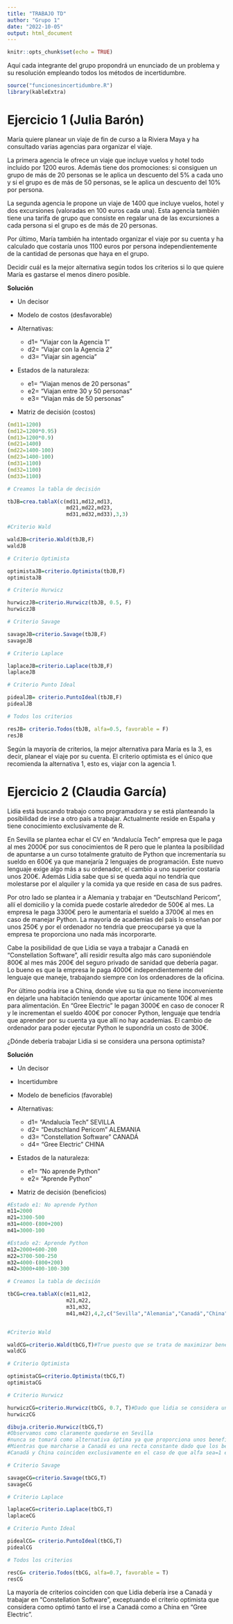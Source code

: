 ---
title: "TRABAJO TD"
author: "Grupo 1"
date: "2022-10-05"
output: html_document
---

```{r setup, include=FALSE}
knitr::opts_chunk$set(echo = TRUE)
```

Aquí cada integrante del grupo propondrá un enunciado de un problema y su
resolución empleando todos los métodos de incertidumbre.


```{r}
source("funcionesincertidumbre.R")
library(kableExtra)
```

# Ejercicio 1 (Julia Barón)

María quiere planear un viaje de fin de curso a la Riviera Maya y ha consultado varias agencias para organizar el viaje. 

La primera agencia le ofrece un viaje que incluye vuelos y hotel todo incluido por 1200 euros. Además tiene dos promociones: si consiguen un grupo de más de 20 personas se le aplica un descuento del 5% a cada uno y si el grupo es de más de 50 personas, se le aplica un descuento del 10% por persona.

La segunda agencia le propone un viaje de 1400 que incluye vuelos, hotel y dos excursiones (valoradas en 100 euros cada una). Esta agencia también tiene una tarifa de grupo que consiste en regalar una de las excursiones a cada persona si el grupo es de más de 20 personas.

Por último, María también ha intentado organizar el viaje por su cuenta y ha calculado que costaría unos 1100 euros por persona independientemente de la cantidad de personas que haya en el grupo.

Decidir cuál es la mejor alternativa según todos los criterios si lo que quiere María es gastarse el menos dinero posible.

**Solución**

* Un decisor

* Modelo de costos (desfavorable)

* Alternativas:
  - d1= “Viajar con la Agencia 1”
  - d2= “Viajar con la Agencia 2”
  - d3= ”Viajar sin agencia”
  
* Estados de la naturaleza:
  - e1= “Viajan menos de 20 personas”
  - e2= “Viajan entre 30 y 50 personas”
  - e3= “Viajan más de 50 personas”
  
* Matriz de decisión (costos)

```{r}
(md11=1200)
(md12=1200*0.95)
(md13=1200*0.9)
(md21=1400)
(md22=1400-100)
(md23=1400-100)
(md31=1100)
(md32=1100)
(md33=1100)

```


```{r}
# Creamos la tabla de decisión

tbJB=crea.tablaX(c(md11,md12,md13,
                   md21,md22,md23,
                   md31,md32,md33),3,3)

#Criterio Wald

waldJB=criterio.Wald(tbJB,F)
waldJB

# Criterio Optimista

optimistaJB=criterio.Optimista(tbJB,F)
optimistaJB

# Criterio Hurwicz

hurwiczJB=criterio.Hurwicz(tbJB, 0.5, F)
hurwiczJB

# Criterio Savage

savageJB=criterio.Savage(tbJB,F)
savageJB

# Criterio Laplace

laplaceJB=criterio.Laplace(tbJB,F)
laplaceJB

# Criterio Punto Ideal

pidealJB= criterio.PuntoIdeal(tbJB,F)
pidealJB
```


```{r}
# Todos los criterios

resJB= criterio.Todos(tbJB, alfa=0.5, favorable = F)
resJB

```
Según la mayoría de  criterios, la mejor alternativa para María es la 3, es decir, 
planear el viaje por su cuenta. El criterio optimista es el único que recomienda la
alternativa 1, esto es, viajar con la agencia 1.


# Ejercicio 2 (Claudia García)

Lidia está buscando trabajo como programadora y se está planteando la posibilidad de irse a otro país a trabajar. Actualmente reside en España y tiene conocimiento exclusivamente de R. 

En Sevilla se plantea echar el CV en "Andalucía Tech" empresa que le paga al mes 2000€ por sus conocimientos de R pero que le plantea la posibilidad de apuntarse a un curso totalmente gratuito de Python que incrementaría su sueldo en 600€ ya que manejaría 2 lenguajes de programación. Este nuevo lenguaje exige algo más a su ordenador, el cambio a uno superior costaría unos 200€. Además Lidia sabe que si se queda aquí no tendría que molestarse por el alquiler y la comida ya que reside en casa de sus padres. 

Por otro lado se plantea ir a Alemania y trabajar en "Deutschland Pericom", allí el domicilio y la comida puede costarle alrededor de 500€ al mes. La empresa le paga 3300€ pero le aumentaría el sueldo a 3700€ al mes en caso de manejar Python. La mayoría de academias del país lo enseñan por unos 250€ y por el ordenador no tendría que preocuparse ya que la empresa te proporciona uno nada más incorporarte.

Cabe la posibilidad de que Lidia se vaya a trabajar a Canadá en "Constellation Software", allí residir resulta algo más caro suponiéndole 800€ al mes más 200€ del seguro privado de sanidad que debería pagar. Lo bueno es que la empresa le paga 4000€ independientemente del lenguaje que maneje, trabajando siempre con los ordenadores de la oficina.

Por último podría irse a China, donde vive su tia que no tiene inconveniente en dejarle una habitación teniendo que aportar únicamente 100€ al mes para alimentación. En "Gree Electric" le pagan 3000€ en caso de conocer R y le incrementan el sueldo 400€ por conocer Python, lenguaje que tendría que aprender por su cuenta ya que allí no hay academias. El cambio de ordenador para poder ejecutar Python le supondría un costo de 300€.

¿Dónde debería trabajar Lidia si se considera una persona optimista?

**Solución**

* Un decisor

* Incertidumbre

* Modelo de beneficios (favorable)

* Alternativas:
  - d1= "Andalucía Tech" SEVILLA
  - d2= "Deutschland Pericom" ALEMANIA
  - d3= "Constellation Software" CANADÁ
  - d4= "Gree Electric" CHINA
  
* Estados de la naturaleza:
  - e1= "No aprende Python"
  - e2= "Aprende Python"
  
* Matriz de decisión (beneficios)

```{r}
#Estado e1: No aprende Python
m11=2000
m21=3300-500
m31=4000-(800+200)
m41=3000-100

#Estado e2: Aprende Python
m12=2000+600-200
m22=3700-500-250
m32=4000-(800+200)
m42=3000+400-100-300


```


```{r}
# Creamos la tabla de decisión

tbCG=crea.tablaX(c(m11,m12,
                   m21,m22,
                   m31,m32,
                   m41,m42),4,2,c("Sevilla","Alemania","Canadá","China"))


#Criterio Wald

waldCG=criterio.Wald(tbCG,T)#True puesto que se trata de maximizar beneficios
waldCG

# Criterio Optimista

optimistaCG=criterio.Optimista(tbCG,T)
optimistaCG

# Criterio Hurwicz

hurwiczCG=criterio.Hurwicz(tbCG, 0.7, T)#Dado que lidia se considera una persona optimista tomamos alfa=0.7
hurwiczCG

dibuja.criterio.Hurwicz(tbCG,T)
#Observamos como claramente quedarse en Sevilla
#nunca se tomará como alternativa óptima ya que proporciona unos beneficios inferiores al resto en todo momento
#Mientras que marcharse a Canadá es una recta constante dado que los beneficios no dependen del estado (aprender o no Python)
#Canadá y China coinciden exclusivamente en el caso de que alfa sea=1 es decir, se pondere al máximo el criterio optimista.

# Criterio Savage

savageCG=criterio.Savage(tbCG,T)
savageCG

# Criterio Laplace

laplaceCG=criterio.Laplace(tbCG,T)
laplaceCG

# Criterio Punto Ideal

pidealCG= criterio.PuntoIdeal(tbCG,T)
pidealCG
```

```{r}
# Todos los criterios

resCG= criterio.Todos(tbCG, alfa=0.7, favorable = T)
resCG

```

La mayoría de criterios coinciden con que Lidia debería irse a Canadá y trabajar en "Constellation Software", exceptuando el criterio optimista que considera como optimó tanto el irse a Canadá como a China en "Gree Electric".
